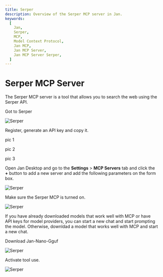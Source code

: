 ```yaml
---
title: Serper
description: Overview of the Serper MCP server in Jan.
keywords:
  [
    Jan,
    Serper,
    MCP,
    Model Context Protocol,
    Jan MCP,
    Jan MCP Server,
    Jan MCP Server Serper,
  ]
---
```


# Serper MCP Server

The Serper MCP server is a tool that allows you to search the web using the Serper API.


Got to Serper

![Serper](../../_assets/serper-api.png)

Register, generate an API key and copy it.

pic 1

pic 2

pic 3


Open Jan Desktop and go to the **Settings** > **MCP Servers** tab and click the **+** button to add a new server 
and add the following parameters on the form box.


![Serper](../../_assets/serper3.png)

Make sure the Serper MCP is turned on.

![Serper](../../_assets/serper4.png)



If you have already downloaded models that work well with MCP or have API keys for model providers, you can start a 
new chat and start prompting the model. Otherwise, downldad a model that works well with MCP and start a new chat.


Download Jan-Nano-Gguf

![Serper](../../_assets/serper5.png)

Activate tool use.

![Serper](../../_assets/serper6.png)








